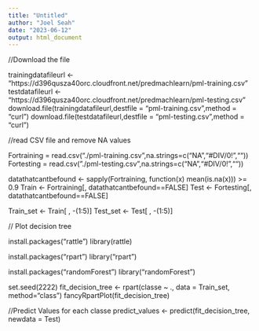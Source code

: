 ---
title: "Untitled"
author: "Joel Seah"
date: "2023-06-12"
output: html_document
---

//Download the file

trainingdatafileurl <- "https://d396qusza40orc.cloudfront.net/predmachlearn/pml-training.csv"
testdatafileurl <- "https://d396qusza40orc.cloudfront.net/predmachlearn/pml-testing.csv"
download.file(trainingdatafileurl,destfile = "pml-training.csv",method = "curl")
download.file(testdatafileurl,destfile = "pml-testing.csv",method = "curl")

//read CSV file and remove NA values

Fortraining = read.csv("./pml-training.csv",na.strings=c("NA","#DIV/0!",""))
Fortesting = read.csv("./pml-testing.csv",na.strings=c("NA","#DIV/0!",""))

datathatcantbefound <- sapply(Fortraining, function(x) mean(is.na(x))) >= 0.9
Train <- Fortraining[, datathatcantbefound==FALSE]
Test  <- Fortesting[, datathatcantbefound==FALSE]

Train_set <- Train[ , -(1:5)]
Test_set  <- Test[ , -(1:5)]


// Plot decision tree

install.packages("rattle")
library(rattle)

install.packages("rpart")
library("rpart")

install.packages("randomForest")
library("randomForest")

set.seed(2222)
fit_decision_tree <- rpart(classe ~ ., data = Train_set, method="class")
fancyRpartPlot(fit_decision_tree)

//Predict Values for each classe
predict_values <- predict(fit_decision_tree, newdata = Test)

